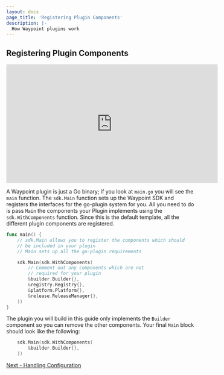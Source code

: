 ```yaml
---
layout: docs
page_title: 'Registering Plugin Components'
description: |-
  How Waypoint plugins work
---
```


## Registering Plugin Components

<iframe
  width="560"
  height="315"
  src="https://www.youtube.com/embed/4zwZCpqo0j8?start=147&end=200"
  frameborder="0"
  allow="accelerometer; autoplay; clipboard-write; encrypted-media; gyroscope; picture-in-picture"
  allowfullscreen
></iframe>

A Waypoint plugin is just a Go binary; if you look at `main.go` you will see the `main` function. The `sdk.Main`
function sets up the Waypoint SDK and registers the interfaces for the go-plugin system for you. All you need to do is
pass `Main` the components your Plugin implements using the `sdk.WithComponents` function. Since this is the default
template, all the different plugin components are registered.

```go
func main() {
	// sdk.Main allows you to register the components which should
	// be included in your plugin
	// Main sets up all the go-plugin requirements

	sdk.Main(sdk.WithComponents(
		// Comment out any components which are not
		// required for your plugin
		&builder.Builder{},
		&registry.Registry{},
		&platform.Platform{},
		&release.ReleaseManager{},
	))
}
```

The plugin you will build in this guide only implements the `Builder` component so you can remove the other components.
Your final `Main` block should look like the following:

```go
	sdk.Main(sdk.WithComponents(
		&builder.Builder{},
	))
```

[Next - Handling Configuration](/waypoint/docs/extending-waypoint/creating-plugins/configuration)
